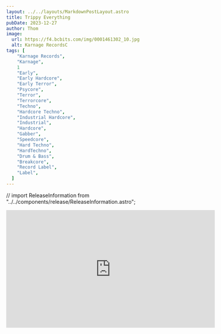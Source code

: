 ```yaml
---
layout: ../../layouts/MarkdownPostLayout.astro
title: Trippy Everything
pubDate: 2023-12-27
author: Thom
image:
  url: https://f4.bcbits.com/img/0001461302_10.jpg
  alt: Karnage RecordsC
tags: [
    "Karnage Records",
    "Karnage",
    1
    "Early",
    "Early Hardcore",
    "Early Terror",
    "Psycore",
    "Terror",
    "Terrorcore",
    "Techno",
    "Hardcore Techno",
    "Industrial Hardcore",
    "Industrial",
    "Hardcore",
    "Gabber",
    "Speedcore",
    "Hard Techno",
    "HardTechno",
    "Drum & Bass",
    "Breakcore",
    "Record Label",
    "Label",
  ]
---
```


// import ReleaseInformation from "../../components/release/ReleaseInformation.astro";

<iframe
  width="560"
  height="315"
  src="https://www.youtube.com/embed/GhT4iFp-KpA?si=q1IlKD9n_cNtR_IP"
  title="YouTube video player"
  frameborder="0"
  allow="accelerometer; autoplay; clipboard-write; encrypted-media; gyroscope; picture-in-picture; web-share"
  allowfullscreen
></iframe>
